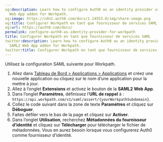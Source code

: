```yaml
---
og:description: Learn how to configure Auth0 as an identity provider using the SAML2
  Web App addon for Workpath.
og:image: https://cdn2.auth0.com/docs/1.14553.0/img/share-image.png
og:title: Configurer Workpath en tant que fournisseur de services SAML
og:url: https://auth0.com/docs/
permalink: configure-auth0-as-identity-provider-for-workpath
title: Configurer Workpath en tant que fournisseur de services SAML
twitter:description: Learn how to configure Auth0 as an identity provider using the
  SAML2 Web App addon for Workpath.
twitter:title: Configurer Workpath en tant que fournisseur de services SAML
---
```


Utilisez la configuration SAML suivante pour Workpath.

1. Allez dans [Tableau de Bord > Applications > Applications](%24%7Bmanage_url%7D/#/applications) et créez une nouvelle application ou cliquez sur le nom d’une application pour la mettre à jour.
2. Allez à l’onglet **Extensions** et activez le bouton de la **SAML2 Web App**.
3. Dans l’onglet **Paramètres**, définissez l’**URL de rappel** à : `https://api.workpath.com/v1/saml/assert/{yourWorkpathSubdomain}`.
4. Collez le code suivant dans la zone de texte **Paramètres** et cliquez sur **Déboguer**.
5. Faites défiler vers le bas de la page et cliquez sur **Activer**.
6. Dans l’onglet **Utilisation**, recherchez **Métadonnées du fournisseur d’identité** et cliquez sur **Télécharger** pour télécharger le fichier de métadonnées. Vous en aurez besoin lorsque vous configurerez Auth0 comme fournisseur d’identité.